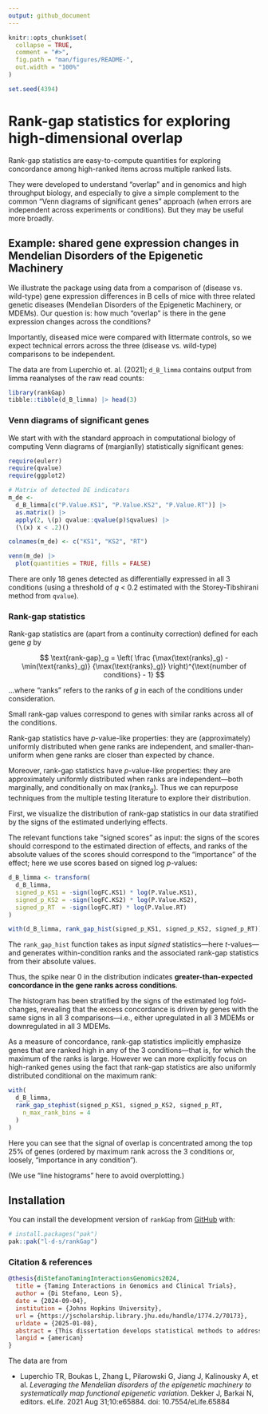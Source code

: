 ```yaml
---
output: github_document
---
```


<!-- README.md is generated from README.Rmd. Please edit that file -->

```r
knitr::opts_chunk$set(
  collapse = TRUE,
  comment = "#>",
  fig.path = "man/figures/README-",
  out.width = "100%"
)

set.seed(4394)
```

# Rank-gap statistics for exploring high-dimensional overlap

<!-- badges: start -->
<!-- badges: end -->

Rank-gap statistics are easy-to-compute quantities for exploring concordance
among high-ranked items across multiple ranked lists.

They were developed to understand "overlap" and in genomics and high throughput
biology, and especially to give a simple complement to the common "Venn
diagrams of significant genes" approach (when errors are independent across
experiments or conditions). But they may be useful more broadly.

## Example: shared gene expression changes in Mendelian Disorders of the Epigenetic Machinery

We illustrate the package using data from a comparison of (disease vs.
wild-type) gene expression differences in B cells of mice with three related
genetic diseases (Mendelian Disorders of the Epigenetic Machinery, or MDEMs).
Our question is: how much "overlap" is there in the gene expression changes
across the conditions?

Importantly, diseased mice were compared with littermate controls, so we expect
technical errors across the three (disease vs. wild-type) comparisons to be
independent.

The data are from Luperchio et. al. (2021); `d_B_limma` contains output from
limma reanalyses of the raw read counts:

```r
library(rankGap)
tibble::tibble(d_B_limma) |> head(3)
```

### Venn diagrams of significant genes

We start with with the standard approach in computational biology of computing
Venn diagrams of (margianlly) statistically significant genes:

```r
require(eulerr)
require(qvalue)
require(ggplot2)

# Matrix of detected DE indicators
m_de <-
  d_B_limma[c("P.Value.KS1", "P.Value.KS2", "P.Value.RT")] |>
  as.matrix() |>
  apply(2, \(p) qvalue::qvalue(p)$qvalues) |>
  (\(x) x < .2)()

colnames(m_de) <- c("KS1", "KS2", "RT")

venn(m_de) |>
  plot(quantities = TRUE, fills = FALSE)
```

There are only 18 genes detected as differentially expressed in all 3
conditions (using a threshold of _q_ < 0.2 estimated with the Storey-Tibshirani
method from `qvalue`).

### Rank-gap statistics

Rank-gap statistics are (apart from a continuity correction) defined for each
gene $g$ by

$$
\text{rank-gap}_g = \left(
   \frac
       {\max(\text{ranks}_g) - \min(\text{ranks}_g)}
       {\max(\text{ranks}_g)}
\right)^{\text{number of conditions} - 1}
$$

…where “ranks” refers to the ranks of $g$ in each of the conditions under
consideration.

Small rank-gap values correspond to genes with similar ranks across all of the
conditions. 


Rank-gap statistics have *p*-value-like properties: they are (approximately)
uniformly distributed when gene ranks are independent, and smaller-than-uniform
when gene ranks are closer than expected by chance.

Moreover, rank-gap statistics have _p_-value-like properties: they
are approximately uniformly distributed when ranks are independent—both
marginally, and conditionally on $\max(\text{ranks}_g)$. Thus we can repurpose
techniques from the multiple testing literature to explore their distribution.

First, we visualize the distribution of rank-gap statistics in our data
stratified by the signs of the estimated underlying effects.

The relevant functions take "signed scores" as input: the signs of the scores
should correspond to the estimated direction of effects, and ranks of the
absolute values of the scores should correspond to the "importance" of the
effect; here we use scores based on signed log *p*-values:

```r
d_B_limma <- transform(
  d_B_limma,
  signed_p_KS1 = -sign(logFC.KS1) * log(P.Value.KS1),
  signed_p_KS2 = -sign(logFC.KS2) * log(P.Value.KS2),
  signed_p_RT  = -sign(logFC.RT) * log(P.Value.RT)
)

with(d_B_limma, rank_gap_hist(signed_p_KS1, signed_p_KS2, signed_p_RT))
```

The `rank_gap_hist` function takes as input _signed_ statistics—here
_t_-values— and generates within-condition ranks and the associated rank-gap
statistics from their absolute values.

Thus, the spike near 0 in the distribution indicates **greater-than-expected
concordance in the gene ranks across conditions**.

The histogram has been stratified by the signs of the estimated log
fold-changes, revealing that the excess concordance is driven by genes with the
same signs in all 3 comparisons—i.e., either upregulated in all 3 MDEMs or
downregulated in all 3 MDEMs.

As a measure of concordance, rank-gap statistics implicitly emphasize genes
that are ranked high in any of the 3 conditions—that is, for which the maximum
of the ranks is large. However we can more explicitly focus on high-ranked
genes using the fact that rank-gap statistics are also uniformly distributed
conditional on the maximum rank:

```r
with(
  d_B_limma,
  rank_gap_stephist(signed_p_KS1, signed_p_KS2, signed_p_RT,
    n_max_rank_bins = 4
  )
)
```

Here you can see that the signal of overlap is concentrated among the top 25%
of genes (ordered by maximum rank across the 3 conditions or, loosely,
"importance in any condition").

(We use "line histograms" here to avoid overplotting.)


## Installation

You can install the development version of `rankGap` from
[GitHub](https://github.com/) with:

``` r
# install.packages("pak")
pak::pak("l-d-s/rankGap")
```

### Citation & references

```bibtex
@thesis{diStefanoTamingInteractionsGenomics2024,
  title = {Taming Interactions in Genomics and Clinical Trials},
  author = {Di Stefano, Leon S},
  date = {2024-09-04},
  institution = {Johns Hopkins University},
  url = {https://jscholarship.library.jhu.edu/handle/1774.2/70173},
  urldate = {2025-01-08},
  abstract = {This dissertation develops statistical methods to address two challenges in contemporary biomedical research. The first is understanding shared mechanisms underlying related diseases using high- throughput molecular data, motivated by a study of gene expression changes in a group of rare genetic disorders called Mendelian Disorders of the Epigenetic Machinery or MDEMs (Luperchio et al., 2021). We develop a simple approach to assessing the degree of overlap among the disorders based on rescaled differences in ranks of each gene across conditions, which we call “rank-gap” statistics. Rank-gap statistics have p-value-like properties that highlight concordance among genes ranked highly in at least one condition, and we argue that the number of smaller than expected rank-gap statistics estimates a meaningful overlap metric in the limit of small measurement error. Rank-gap statistics also possess three- and higher-way analogues. We compare our proposal with other rank-based overlap methods in the literature, and evaluate a diverse group of related methods in a simulation study. Our approach provides a simple complement to the predominant practice in genomics of forming Venn diagrams of statistically significant genes. The second challenge is understanding how treatment effects vary among different types of patients using data from clinical trials. The standard approach—one-at-a-time subgroup or interaction analysis of candidate covariates—suffers from difficulties of inference and interpretation. We develop the proportional interaction model, a parsimonious extension of additive regression adjustment also considered by Follmann and Proschan (1999) and Kovalchik, Varadhan, and Weiss (2013) in which benefits and harms from treatment vary as a function of a “score” that also predicts outcomes in each treatment group. An asymptotic analysis enables us to assess the sample sizes required to detect proportional interactions in practice, and we propose a symmetrical re-parametrization of the model that allows for stable single-step inference. We re-analyze a clinical trial of treatments for schizophrenia using our approach, showing how proportional interactions can be incorporated into a traditional regression model-building framework.},
  langid = {american}
}
```

The data are from

-   Luperchio TR, Boukas L, Zhang L, Pilarowski G, Jiang J, Kalinousky A, et al.
*Leveraging the Mendelian disorders of the epigenetic machinery to
systematically map functional epigenetic variation*. Dekker J, Barkai N,
editors. eLife. 2021 Aug 31;10:e65884. doi: 10.7554/eLife.65884
